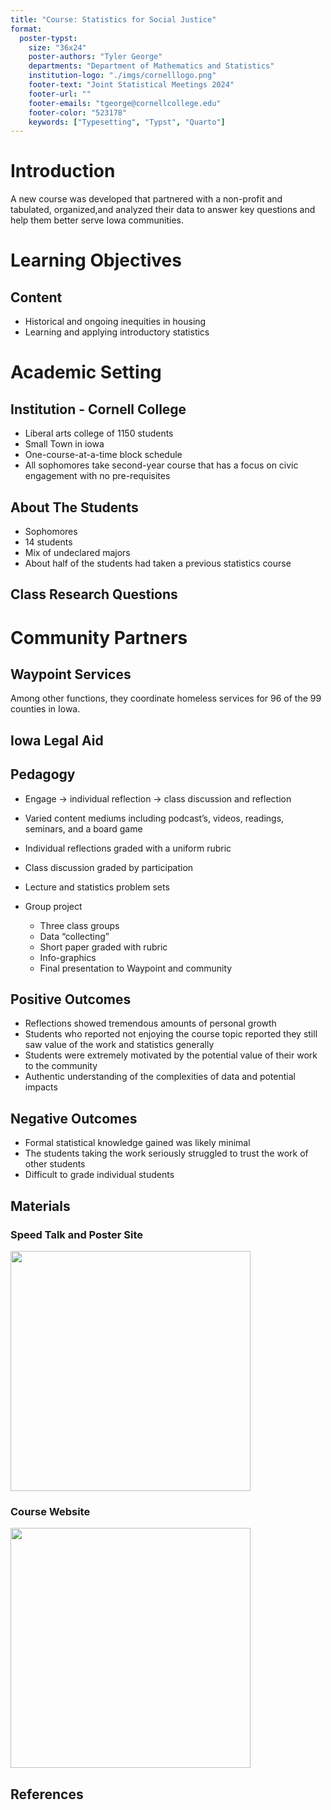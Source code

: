 ```yaml
---
title: "Course: Statistics for Social Justice"
format:
  poster-typst: 
    size: "36x24"
    poster-authors: "Tyler George"
    departments: "Department of Mathematics and Statistics"
    institution-logo: "./imgs/cornelllogo.png"
    footer-text: "Joint Statistical Meetings 2024"
    footer-url: ""
    footer-emails: "tgeorge@cornellcollege.edu"
    footer-color: "523178"
    keywords: ["Typesetting", "Typst", "Quarto"]
---
```


# Introduction
A new course was developed that partnered with a non-profit and tabulated, organized,and analyzed their data to answer key questions and help them better serve Iowa communities. 

# Learning Objectives
## Content
 * Historical and ongoing inequities in  housing
 * Learning and applying introductory statistics
 
 
# Academic Setting
## Institution - Cornell College
- Liberal arts college of 1150 students
- Small Town in iowa
- One-course-at-a-time block schedule
- All sophomores take second-year course that has a focus on civic engagement with no pre-requisites

## About The Students
- Sophomores
- 14 students
- Mix of undeclared majors
- About half of the students had taken a previous statistics course

## Class Research Questions

# Community Partners
## Waypoint Services
Among other functions, they coordinate homeless services for 96 of the 99 counties in Iowa. 

## Iowa Legal Aid


## Pedagogy
- Engage -> individual reflection -> class discussion and reflection
 * Varied content mediums including podcast's, videos, readings, seminars, and a board game
 * Individual reflections graded with a uniform rubric
 * Class discussion graded by participation
 
- Lecture and statistics problem sets

- Group project
  - Three class groups
  - Data "collecting"
  - Short paper graded with rubric
  - Info-graphics
  - Final presentation to Waypoint and community
 
## Positive Outcomes
- Reflections showed tremendous amounts of personal growth
- Students who reported not enjoying the course topic reported they still saw value of the work and statistics generally
- Students were extremely motivated by the potential value of their work to the community
- Authentic understanding of the complexities of data and potential impacts

## Negative Outcomes
- Formal statistical knowledge gained was likely minimal
- The students taking the work seriously struggled to trust the work of other students
- Difficult to grade individual students

## Materials

### Speed Talk and Poster Site

![](imgs/bit.ly_SSJ_JSM24.png){width=4in}




### Course Website

![](imgs/bit.ly_STA200.png){width=4in}


## References



